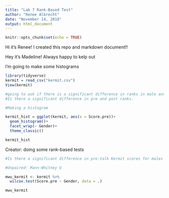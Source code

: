 ```yaml
---
title: "Lab 7 Rank-Based Test"
author: "Renee Albrecht"
date: "November 14, 2018"
output: html_document
---
```


```r
knitr::opts_chunk$set(echo = TRUE)
```

Hi it's Renee! I created this repo and markdown document!! 

Hey it's Madeline! Always happy to kelp out

I'm going to make some histograms
```r
library(tidyverse)
kermit = read_csv("kermit.csv")
View(kermit)

#going to ask if there is a significant difference in ranks in male and female students. 
#Is there a significant difference in pre and post ranks. 

```

```r
#Making a histogram

kermit_hist = ggplot(kermit, aes(x = Score.pre))+
  geom_histogram()+
  facet_wrap(~ Gender)+
  theme_classic()

kermit_hist
```

Creator: doing some rank-based tests 

```r

#Is there a significant difference in pre-talk Kermit scores for males and females? 

#Unpaired: Mann-Whitney U

mwu_kermit <- kermit %>%
  wilcox.test(Score.pre ~ Gender, data = .)

mwu_kermit


```

